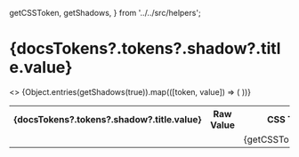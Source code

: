 
  getCSSToken,
  getShadows,
} from '../../src/helpers';

<Meta title="Tokens/Shadows" />

# {docsTokens?.tokens?.shadow?.title.value}

<MultiLineDescription value={docsTokens?.tokens?.shadow?.description?.value} />

<table>
  <tbody>
    <>
      <tr>
        <th>{docsTokens?.tokens?.shadow?.title.value}</th>
        <th>Raw Value</th>
        <th>CSS Token</th>
      </tr>
      {Object.entries(getShadows(true)).map(([token, value]) => (
        <tr key={`${token}-row`}>
          <td>
            <Shadow className={token.toLowerCase()} value={value} />
          </td>
          <td>
            <CopyRawCssPropValue value={token.toLowerCase()} cssProperty="box-shadow" />
          </td>
          <td>
            <CopyToClipBoard value={getCSSToken(token)}>
              {getCSSToken(token)}
            </CopyToClipBoard>
          </td>
        </tr>
      ))}
    </>
  </tbody>
</table>
